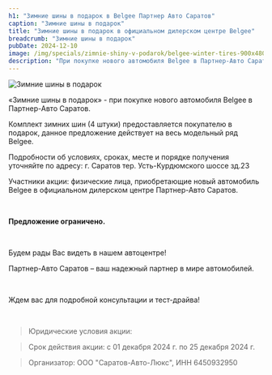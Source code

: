```yaml
---
h1: "Зимние шины в подарок в Belgee Партнер Авто Саратов"
caption: "Зимние шины в подарок"
title: "Зимние шины в подарок в официальном дилерском центре Belgee"
breadcrumb: "Зимние шины в подарок"
pubDate: 2024-12-10
image: /img/specials/zimnie-shiny-v-podarok/belgee-winter-tires-900x480.webp
description: "При покупке нового автомобиля Belgee в Партнер-Авто Саратов, комплект зимних шин (4 штуки) предоставляется покупателю в подарок, данное предложение действует на весь модельный ряд Belgee"
---
```



<picture>
    <source media="(min-width: 1200px)" srcset="/img/specials/zimnie-shiny-v-podarok/belgee-winter-tires-1304x480.webp" />
    <source media="(min-width: 768px)" srcset="/img/specials/zimnie-shiny-v-podarok/belgee-winter-tires-1080x1080.webp" />
    <source media="(min-width: 320px)" srcset="/img/specials/zimnie-shiny-v-podarok/belgee-winter-tires-1080x1080.webp" />
<img src="/img/specials/zimnie-shiny-v-podarok/belgee-winter-tires-1080x1080.webp" class="w-full mb-10" alt="Зимние шины в подарок" />
</picture>

«Зимние шины в подарок» - при покупке нового автомобиля Belgee в Партнер-Авто Саратов.

Комплект зимних шин (4 штуки) предоставляется покупателю в подарок, данное предложение действует на весь модельный ряд Belgee.

Подробности об условиях, сроках, месте и порядке получения уточняйте по адресу: г. Саратов  тер. Усть-Курдюмского шоссе зд.23

Участники акции: физические лица, приобретающие новый автомобиль Belgee в официальном дилерском центре Партнер-Авто Саратов.

<br/>

**Предложение ограничено.**

<br/>

Будем рады Вас  видеть в нашем автоцентре! 

Партнер-Авто Саратов – ваш надежный партнер в мире автомобилей.

<br/>

Ждем вас для подробной консультации и тест-драйва!

<br/>

<SpecialSalonsInfo dataFormName="Узнать подробнее. Зимние шины в подарок"/>

> Юридические условия акции:

> Срок действия акции: с 01 декабря 2024 г. по 25 декабря 2024 г.

> Организатор: ООО "Саратов-Авто-Люкс", ИНН 6450932950
